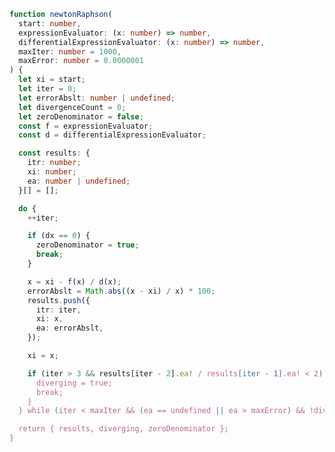 ```ts
function newtonRaphson(
  start: number,
  expressionEvaluator: (x: number) => number,
  differentialExpressionEvaluator: (x: number) => number,
  maxIter: number = 1000,
  maxError: number = 0.0000001
) {
  let xi = start;
  let iter = 0;
  let errorAbslt: number | undefined;
  let divergenceCount = 0;
  let zeroDenominator = false;
  const f = expressionEvaluator;
  const d = differentialExpressionEvaluator;

  const results: {
    itr: number;
    xi: number;
    ea: number | undefined;
  }[] = [];

  do {
    ++iter;

    if (dx == 0) {
      zeroDenominator = true;
      break;
    }

    x = xi - f(x) / d(x);
    errorAbslt = Math.abs((x - xi) / x) * 100;
    results.push({
      itr: iter,
      xi: x,
      ea: errorAbslt,
    });

    xi = x;

    if (iter > 3 && results[iter - 2].ea! / results[iter - 1].ea! < 2) {
      diverging = true;
      break;
    }
  } while (iter < maxIter && (ea == undefined || ea > maxError) && !diverging);

  return { results, diverging, zeroDenominator };
}
```
